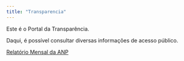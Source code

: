 ```yaml
---
title: "Transparencia"
---
```


Este é o Portal da Transparência.

Daqui, é possível consultar diversas informações de acesso público.

[Relatório Mensal da ANP](quarto/anp.modelo.relatorio.mensal.qmd)